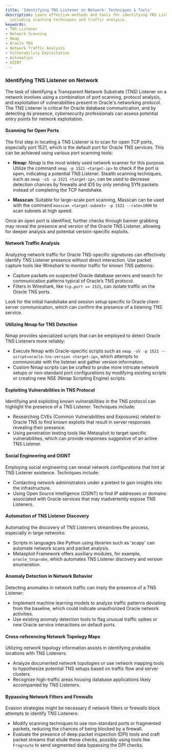 ```yaml
---
title: 'Identifying TNS Listener on Network: Techniques & Tools'
description: Learn effective methods and tools for identifying TNS Listeners on networks,
  including scanning techniques and traffic analysis.
keywords:
- TNS Listener
- Network Scanning
- Nmap
- Oracle TNS
- Network Traffic Analysis
- Vulnerability Exploitation
- Automation
- OSINT
---
```


### Identifying TNS Listener on Network

The task of identifying a Transparent Network Substrate (TNS) Listener on a network involves using a combination of port scanning, protocol analysis, and exploitation of vulnerabilities present in Oracle's networking protocol. The TNS Listener is critical for Oracle database communication, and by detecting its presence, cybersecurity professionals can assess potential entry points for network exploitation.

#### Scanning for Open Ports

The first step in locating a TNS Listener is to scan for open TCP ports, especially port 1521, which is the default port for Oracle TNS services. This can be achieved using various port scanning tools:

- **Nmap**: Nmap is the most widely used network scanner for this purpose. Utilize the command `nmap -p 1521 <target-ip>` to check if the port is open, indicating a potential TNS Listener. Stealth scanning techniques, such as `nmap -sS -p 1521 <target-ip>`, can be used to decrease detection chances by firewalls and IDS by only sending SYN packets instead of completing the TCP handshake.
  
- **Masscan**: Suitable for large-scale port scanning, Masscan can be used with the command `masscan <target-subnet> -p 1521 --rate=1000` to scan subnets at high speed.

Once an open port is identified, further checks through banner grabbing may reveal the presence and version of the Oracle TNS Listener, allowing for deeper analysis and potential version-specific exploits.

#### Network Traffic Analysis

Analyzing network traffic for Oracle TNS-specific signatures can effectively identify TNS Listener presence without direct interaction. Use packet capture tools like Wireshark to monitor traffic for known TNS patterns:

- Capture packets on suspected Oracle database servers and search for communication patterns typical of Oracle’s TNS protocol.
- Filters in Wireshark, like `tcp.port == 1521`, can isolate traffic on the Oracle TNS ports. 

Look for the initial handshake and session setup specific to Oracle client-server communication, which can confirm the presence of a listening TNS service.

#### Utilizing Nmap for TNS Detection

Nmap provides specialized scripts that can be employed to detect Oracle TNS Listeners more reliably:

- Execute Nmap with Oracle-specific scripts such as `nmap -sV -p 1521 --script=oracle-tns-version <target-ip>`, which attempts to communicate with the listener and gather version information.
- Custom Nmap scripts can be crafted to probe more intricate network setups or non-standard port configurations by modifying existing scripts or creating new NSE (Nmap Scripting Engine) scripts.

#### Exploiting Vulnerabilities in TNS Protocol

Identifying and exploiting known vulnerabilities in the TNS protocol can highlight the presence of a TNS Listener. Techniques include:

- Researching CVEs (Common Vulnerabilities and Exposures) related to Oracle TNS to find known exploits that result in server responses revealing their presence.
- Using penetration testing tools like Metasploit to target specific vulnerabilities, which can provide responses suggestive of an active TNS Listener.

#### Social Engineering and OSINT

Employing social engineering can reveal network configurations that hint at TNS Listener existence. Techniques include:

- Contacting network administrators under a pretext to gain insights into the infrastructure.
- Using Open Source Intelligence (OSINT) to find IP addresses or domains associated with Oracle services that may inadvertently expose TNS Listeners.

#### Automation of TNS Listener Discovery

Automating the discovery of TNS Listeners streamlines the process, especially in large networks:

- Scripts in languages like Python using libraries such as 'scapy' can automate network scans and packet analysis.
- Metasploit Framework offers auxiliary modules, for example, `oracle_tnsprobe`, which automates TNS Listener discovery and version enumeration.

#### Anomaly Detection in Network Behavior

Detecting anomalies in network traffic can imply the presence of a TNS Listener:

- Implement machine learning models to analyze traffic patterns deviating from the baseline, which could indicate unauthorized Oracle network activities.
- Use existing anomaly detection tools to flag unusual traffic spikes or new Oracle service interactions on default ports.

#### Cross-referencing Network Topology Maps

Utilizing network topology information assists in identifying probable locations with TNS Listeners:

- Analyze documented network topologies or use network mapping tools to hypothesize potential TNS setups based on traffic flow and server clusters.
- Recognize high-traffic areas housing database applications likely accompanied by TNS Listeners.

#### Bypassing Network Filters and Firewalls

Evasion strategies might be necessary if network filters or firewalls block attempts to identify TNS Listeners:

- Modify scanning techniques to use non-standard ports or fragmented packets, reducing the chances of being blocked by a firewall.
- Evaluate the presence of deep packet inspection (DPI) tools and craft packet streams that elude these checks, possibly using tools like `Fragroute` to send segmented data bypassing the DPI checks.